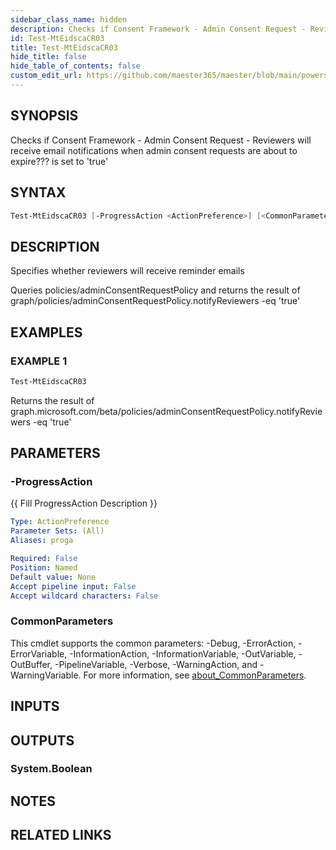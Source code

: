 ```yaml
---
sidebar_class_name: hidden
description: Checks if Consent Framework - Admin Consent Request - Reviewers will receive email notifications when admin consent requests are about to expire???
id: Test-MtEidscaCR03
title: Test-MtEidscaCR03
hide_title: false
hide_table_of_contents: false
custom_edit_url: https://github.com/maester365/maester/blob/main/powershell/public/Test-MtEidscaCR03.ps1
---
```


## SYNOPSIS

Checks if Consent Framework - Admin Consent Request - Reviewers will receive email notifications when admin consent requests are about to expire???
is set to 'true'

## SYNTAX

```powershell
Test-MtEidscaCR03 [-ProgressAction <ActionPreference>] [<CommonParameters>]
```

## DESCRIPTION

Specifies whether reviewers will receive reminder emails

Queries policies/adminConsentRequestPolicy
and returns the result of
 graph/policies/adminConsentRequestPolicy.notifyReviewers -eq 'true'

## EXAMPLES

### EXAMPLE 1

```powershell
Test-MtEidscaCR03
```

Returns the result of graph.microsoft.com/beta/policies/adminConsentRequestPolicy.notifyReviewers -eq 'true'

## PARAMETERS

### -ProgressAction

\{\{ Fill ProgressAction Description \}\}

```yaml
Type: ActionPreference
Parameter Sets: (All)
Aliases: proga

Required: False
Position: Named
Default value: None
Accept pipeline input: False
Accept wildcard characters: False
```

### CommonParameters

This cmdlet supports the common parameters: -Debug, -ErrorAction, -ErrorVariable, -InformationAction, -InformationVariable, -OutVariable, -OutBuffer, -PipelineVariable, -Verbose, -WarningAction, and -WarningVariable. For more information, see [about_CommonParameters](http://go.microsoft.com/fwlink/?LinkID=113216).

## INPUTS

## OUTPUTS

### System.Boolean

## NOTES

## RELATED LINKS
